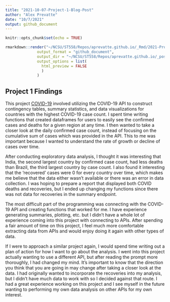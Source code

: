 ```yaml
---
title: "2021-10-07-Project-1-Blog-Post"
author: "Alex Prevatte"
date: "10/7/2021"
output: github_document
---
```


```r
knitr::opts_chunk$set(echo = TRUE)
```

```r
rmarkdown::render("~/NCSU/ST558/Repos/aprevatte.github.io/_Rmd/2021-Project-1-Blog-Post.Rmd", 
              output_format = "github_document", 
              output_dir = "~/NCSU/ST558/Repos/aprevatte.github.io/_posts/",
              output_options = list(
                html_preview = FALSE
                )
              )
```

## Project 1 Findings 


This project [COVID-19](https://aprevatte.github.io/COVID19-API/) involved utilizing the COVID-19 API to construct contingency tables, summary statistics, and data visualizations for countries with the highest COVID-19 case count. I spent time writing functions that created dataframes for users to easily see the confirmed cases and deaths for a given region at any time. I then wanted to take a closer look at the daily confirmed case count, instead of focusing on the cumulative sum of cases which was provided in the API. This to me was important because I wanted to understand the rate of growth or decline of cases over time.

After conducting exploratory data analysis, I thought it was interesting that India, the second largest country by confirmed case count, had less deaths than Brazil, the third largest country by case count. I also found it interesting that the 'recovered' cases were 0 for every country over time, which makes me believe that the data either wasn't available or there was an error in data collection. I was hoping to prepare a report that displayed both COVID deaths and recoveries, but I ended up changing my functions since there was not data for recoveries in the summary endpoint. 

The most difficult part of the programming was connecting with the COVID-19 API and creating functions that worked for me. I have experience generating summaries, plotting, etc. but I didn't have a whole lot of experience coming into this project with connecting to APIs. After spending a fair amount of time on this project, I feel much more comfortable extracting data from APIs and would enjoy doing it again with other types of data. 

If I were to approach a similar project again, I would spend time writing out a plan of action for how I want to go about the analysis. I went into this project actually wanting to use a different API, but after reading the prompt more thoroughly, I had changed my mind. It's important to know that the direction you think that you are going in may change after taking a closer look at the data. I had originally wanted to incorporate the recoveries into my analysis, but I didn't have much data to work with so I decided against that route. I had a great experience working on this project and I see myself in the future wanting to performing my own data analysis on other APIs for my own interest.